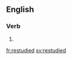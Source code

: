 ==English==

===Verb===
{{head|en|verb form}}

# {{en-past of|restudy}}

[[fr:restudied]]
[[sv:restudied]]